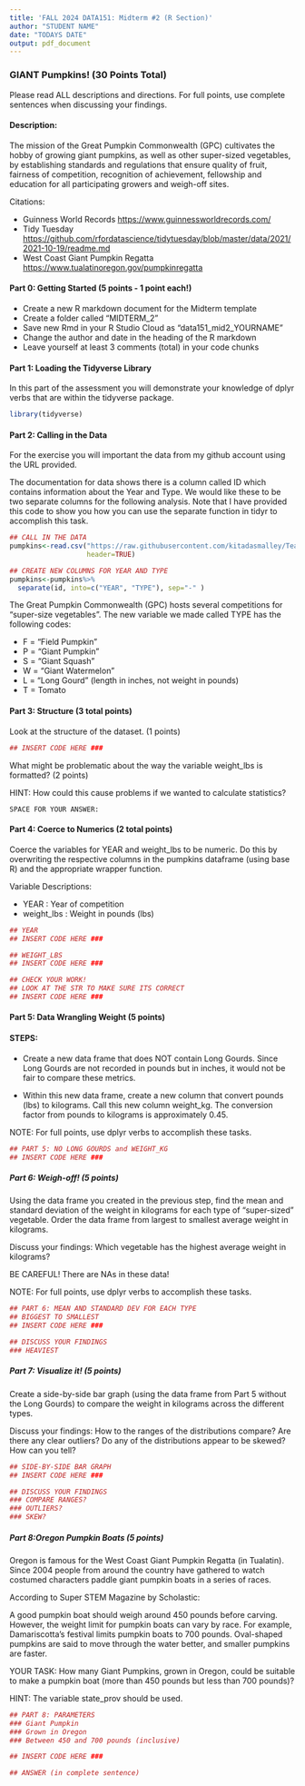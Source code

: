 ```yaml
---
title: 'FALL 2024 DATA151: Midterm #2 (R Section)'
author: "STUDENT NAME"
date: "TODAYS DATE"
output: pdf_document
---
```

  

### GIANT Pumpkins! (30 Points Total)

Please read ALL descriptions and directions.  For full points, use complete sentences when discussing your findings.  

#### Description: 

The mission of the Great Pumpkin Commonwealth (GPC) cultivates the hobby of growing giant pumpkins, as well as other super-sized vegetables, by establishing standards and regulations that ensure quality of fruit, fairness of competition, recognition of achievement, fellowship and education for all participating growers and weigh-off sites.

Citations: 

- Guinness World Records <https://www.guinnessworldrecords.com/>
- Tidy Tuesday <https://github.com/rfordatascience/tidytuesday/blob/master/data/2021/2021-10-19/readme.md>
- West Coast Giant Pumpkin Regatta <https://www.tualatinoregon.gov/pumpkinregatta>

  

#### Part 0: Getting Started (5 points - 1 point each!)

* Create a new R markdown document for the Midterm template 
* Create a folder called "MIDTERM_2"
* Save new Rmd in your R Studio Cloud as "data151_mid2_YOURNAME"
* Change the author and date in the heading of the R markdown
* Leave yourself at least 3 comments (total) in your code chunks

#### Part 1: Loading the Tidyverse Library 

In this part of the assessment you will demonstrate your knowledge of dplyr verbs that are within the tidyverse package.  
```r
library(tidyverse)
```

#### Part 2: Calling in the Data 

For the exercise you will important the data from my github account using the URL provided.  

The documentation for data shows there is a column called ID which contains information about the Year and Type.  We would like these to be two separate columns for the following analysis.  Note that I have provided this code to show you how you can use the separate function in tidyr to accomplish this task. 


```r
## CALL IN THE DATA
pumpkins<-read.csv("https://raw.githubusercontent.com/kitadasmalley/Teaching/refs/heads/main/ProjectData/pumpkins.csv", 
                   header=TRUE)

## CREATE NEW COLUMNS FOR YEAR AND TYPE 
pumpkins<-pumpkins%>%
  separate(id, into=c("YEAR", "TYPE"), sep="-" )
```

The Great Pumpkin Commonwealth (GPC) hosts several competitions for "super-size vegetables".  The new variable we made called TYPE has the following codes: 

- F = "Field Pumpkin"
- P = "Giant Pumpkin"
- S = "Giant Squash"
- W = "Giant Watermelon"
- L = "Long Gourd" (length in inches, not weight in pounds)
- T = Tomato

#### Part 3: Structure (3 total points)


Look at the structure of the dataset. (1 points)

```r
## INSERT CODE HERE ###
```

What might be problematic about the way the variable weight_lbs is formatted? (2 points)


HINT: How could this cause problems if we wanted to calculate statistics?

```{}
SPACE FOR YOUR ANSWER:
```


#### Part 4: Coerce to Numerics  (2 total points)

Coerce the variables for YEAR and weight_lbs to be numeric.  Do this by overwriting the respective columns in the pumpkins dataframe (using base R) and the appropriate wrapper function. 

Variable Descriptions: 

- YEAR : Year of competition 
- weight_lbs : Weight in pounds (lbs)

```r
## YEAR
## INSERT CODE HERE ###

## WEIGHT_LBS
## INSERT CODE HERE ###

## CHECK YOUR WORK!
## LOOK AT THE STR TO MAKE SURE ITS CORRECT
## INSERT CODE HERE ###
```

#### Part 5: Data Wrangling Weight (5 points)

#### STEPS: 

- Create a new data frame that does NOT contain Long Gourds.  Since Long Gourds are not recorded in pounds but in inches, it would not be fair to compare these metrics. 

- Within this new data frame, create a new column that convert pounds (lbs) to kilograms.  Call this new column weight_kg.  The conversion factor from pounds to kilograms is approximately 0.45. 

NOTE: For full points, use dplyr verbs to accomplish these tasks. 

```r
## PART 5: NO LONG GOURDS and WEIGHT_KG
## INSERT CODE HERE ###
```


##### Part 6: Weigh-off! (5 points)

Using the data frame you created in the previous step, find the mean and standard deviation of the weight in kilograms for each type of "super-sized" vegetable.  Order the data frame from largest to smallest average weight in kilograms.

Discuss your findings:  Which vegetable has the highest average weight in kilograms?

BE CAREFUL!  There are NAs in these data!

NOTE: For full points, use dplyr verbs to accomplish these tasks. 

```r
## PART 6: MEAN AND STANDARD DEV FOR EACH TYPE
## BIGGEST TO SMALLEST
## INSERT CODE HERE ###

## DISCUSS YOUR FINDINGS
### HEAVIEST
```

##### Part 7: Visualize it! (5 points)

Create a side-by-side bar graph (using the data frame from Part 5 without the Long Gourds) to compare the weight in kilograms across the different types.  

Discuss your findings: How to the ranges of the distributions compare?  Are there any clear outliers?  Do any of the distributions appear to be skewed?  How can you tell? 
```r
## SIDE-BY-SIDE BAR GRAPH
## INSERT CODE HERE ###

## DISCUSS YOUR FINDINGS
### COMPARE RANGES?
### OUTLIERS?
### SKEW?
```

##### Part 8:Oregon Pumpkin Boats (5 points)

Oregon is famous for the West Coast Giant Pumpkin Regatta (in Tualatin).  Since 2004 people from around the country have gathered to watch costumed characters paddle giant pumpkin boats in a series of races.

According to Super STEM Magazine by Scholastic: 

A good pumpkin boat should weigh around 450 pounds before carving. However, the weight limit for pumpkin boats can vary by race. For example, Damariscotta's festival limits pumpkin boats to 700 pounds. Oval-shaped pumpkins are said to move through the water better, and smaller pumpkins are faster.

YOUR TASK: 
How many Giant Pumpkins, grown in Oregon, could be suitable to make a pumpkin boat (more than 450 pounds but less than 700 pounds)?

HINT: The variable state_prov should be used.

```r
## PART 8: PARAMETERS
### Giant Pumpkin
### Grown in Oregon 
### Between 450 and 700 pounds (inclusive)

## INSERT CODE HERE ###

## ANSWER (in complete sentence) 
```

